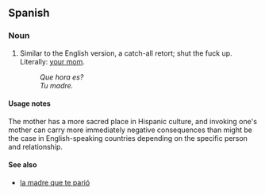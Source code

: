 ==Spanish==

===Noun===
{{infl|es|noun|g=f}}

# {{pejorative|slang|lang=es}} Similar to the English version, a catch-all retort; shut the fuck up.  Literally: [[your mom]].
#:''Que hora es?''
#:''Tu madre.''

====Usage notes====
The mother has a more sacred place in Hispanic culture, and invoking one's mother can carry more immediately negative consequences than might be the case in English-speaking countries depending on the specific person and relationship.

====See also====
*[[la madre que te parió]]